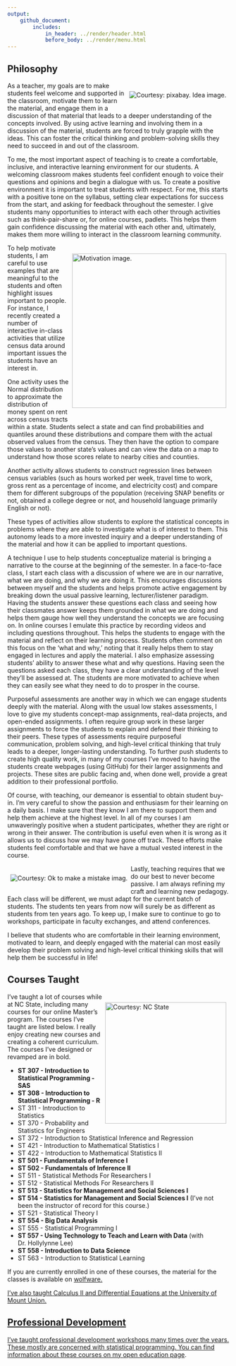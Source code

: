 ```yaml
---
output: 
    github_document:
        includes: 
            in_header: ../render/header.html
            before_body: ../render/menu.html
---
```


## Philosophy

<div style = "float: right; padding: 7px 7px 7px 7px;">
  <img src = "../images/question.png" alt = "Courtesy: pixabay. Idea image.">
</div> 

As a teacher, my goals are to make students feel welcome and supported in the classroom, motivate them to learn the material, and engage them in a discussion of that material that leads to a deeper understanding of the concepts involved. By using active learning and involving them in a discussion of the material, students are forced to truly grapple with the ideas. This can foster the critical thinking and problem-solving skills they need to succeed in and out of the classroom.

To me, the most important aspect of teaching is to create a comfortable, inclusive, and interactive learning environment for our students. A welcoming classroom makes students feel confident enough to voice their questions and opinions and begin a dialogue with us. To create a positive environment it is important to treat students with respect. For me, this starts with a positive tone on the syllabus, setting clear expectations for success from the start, and asking for feedback throughout the semester. I give students many opportunities to interact with each other through activities such as think-pair-share or, for online courses, padlets. This helps them gain confidence discussing the material with each other and, ultimately, makes them more willing to interact in the classroom learning community.

<div style = "float: right; padding: 7px 7px 7px 7px;">
  <img src = "../images/motivation.png" alt = "Motivation image." width = "350">
</div> 

To help motivate students, I am careful to use examples that are meaningful to the students and often highlight issues important to people. For instance, I recently created a number of interactive in-class activities that utilize census data  around important issues the students have an interest in.

One activity uses the Normal distribution to approximate the distribution of money spent on rent across census tracts within a state. Students select a state and can find probabilities and quantiles around these distributions and compare them with the actual observed values from the census. They then have the option to compare those values to another state’s values and can view the data on a map to understand how those scores relate to nearby cities and counties. 

Another activity allows students to construct regression lines between census variables (such as hours worked per week, travel time to work, gross rent as a percentage of income, and electricity cost) and compare them for different subgroups of the population (receiving SNAP benefits or not, obtained a college degree or not, and household language primarily English or not). 

These types of activities allow students to explore the statistical concepts in problems where they are able to investigate what is of interest to them. This autonomy leads to a more invested inquiry and a deeper understanding of the material and how it can be applied to important questions.

A technique I use to help students conceptualize material is bringing a narrative to the course at the beginning of the semester. In a face-to-face class, I start each class with a discussion of where we are in our narrative, what we are doing, and why we are doing it. This encourages discussions between myself and the students and helps promote active engagement by breaking down the usual passive learning, lecturer/listener paradigm. Having the students answer these questions each class and seeing how their classmates answer keeps them grounded in what we are doing and helps them gauge how well they understand the concepts we are focusing on. In online courses I emulate this practice by recording videos and including questions throughout. This helps the students to engage with the material and reflect on their learning process. Students often comment on this focus on the ‘what and why,’ noting that it really helps them to stay engaged in lectures and apply the material. I also emphasize assessing students’ ability to answer these what and why questions. Having seen the questions asked each class, they have a clear understanding of the level they’ll be assessed at. The students are more motivated to achieve when they can easily see what they need to do to prosper in the course.

Purposeful assessments are another way in which we can engage students deeply with the material.  Along with the usual low stakes assessments, I love to give my students concept-map assignments, real-data projects, and open-ended assignments. I often require group work in these larger assignments to force the students to explain and defend their thinking to their peers.  These types of assessments require purposeful communication, problem solving, and high-level critical thinking that truly leads to a deeper, longer-lasting understanding. To further push students to create high quality work, in many of my courses I’ve moved to having the students create webpages (using GitHub) for their larger assignments and projects. These sites are public facing and, when done well, provide a great addition to their professional portfolio.

Of course, with teaching, our demeanor is essential to obtain student buy-in. I’m very careful to show the passion and enthusiasm for their learning on a daily basis. I make sure that they know I am there to support them and help them achieve at the highest level. In all of my courses I am unwaveringly positive when a student participates, whether they are right or wrong in their answer. The contribution is useful even when it is wrong as it allows us to discuss how we may have gone off track. These efforts make students feel comfortable and that we have a mutual vested interest in the course.

<div style = "float: left; padding: 7px 7px 7px 7px;">
  <img src = "../images/mistake.png" alt = "Courtesy: Ok to make a mistake imag.">
</div> 

Lastly, teaching requires that we do our best to never become passive. I am always refining my craft and learning new pedagogy. Each class will be different, we must adapt for the current batch of students. The students ten years from now will surely be as different as students from ten years ago. To keep up, I make sure to continue to go to workshops, participate in faculty exchanges, and attend conferences. 

I believe that students who are comfortable in their learning environment, motivated to learn, and deeply engaged with the material can most easily develop their problem solving and high-level critical thinking skills that will help them be successful in life!

## Courses Taught 

<div style = "float: right;padding: 7px 7px 7px 7px;">
  <img src = "../images/curriculum.jpg" alt = "Courtesy: NC State" width = "275">
</div>

I've taught a lot of courses while at NC State, including many courses for our online Master's program. The courses I've taught are listed below.  I really enjoy creating new courses and creating a coherent curriculum.  The courses I've designed or revamped are in bold.

- **ST 307 - Introduction to Statistical Programming - SAS**
- **ST 308 - Introduction to Statistical Programming - R**
- ST 311 - Introduction to Statistics
- ST 370 - Probability and Statistics for Engineers
- ST 372 - Introduction to Statistical Inference and Regression
- ST 421 - Introduction to Mathematical Statistics I
- ST 422 - Introduction to Mathematical Statistics II
- **ST 501 - Fundamentals of Inference I**
- **ST 502 - Fundamentals of Inference II**
- ST 511 - Statistical Methods For Researchers I
- ST 512 - Statistical Methods For Researchers II
- **ST 513 - Statistics for Management and Social Sciences I**
- **ST 514 - Statistics for Management and Social Sciences I** (I've not been the instructor of record for this course.)
- ST 521 - Statistical Theory I
- **ST 554 - Big Data Analysis**
- ST 555 - Statistical Programming I
- **ST 557 - Using Technology to Teach and Learn with Data** (with Dr. Hollylynne Lee)
- **ST 558 - Introduction to Data Science**
- ST 563 - Introduction to Statistical Learning

If you are currently enrolled in one of these courses, the material for the classes is available on <a href = "https://www.wolfware.ncsu.edu" target ="_blank">wolfware.

I've also taught Calculus II and Differential Equations at the University of Mount Union.

## Professional Development

I've taught professional development workshops many times over the years. These mostly are concerned with statistical programming.  You can find information about these courses on my [open education page](OpenEd.html).

